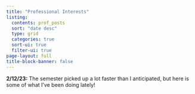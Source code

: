 ```yaml
---
title: "Professional Interests"
listing:
  contents: prof_posts
  sort: "date desc"
  type: grid
  categories: true
  sort-ui: true
  filter-ui: true
page-layout: full
title-block-banner: false
---
```


**2/12/23:** The semester picked up a lot faster than I anticipated, but here is some of what I've been doing lately!
